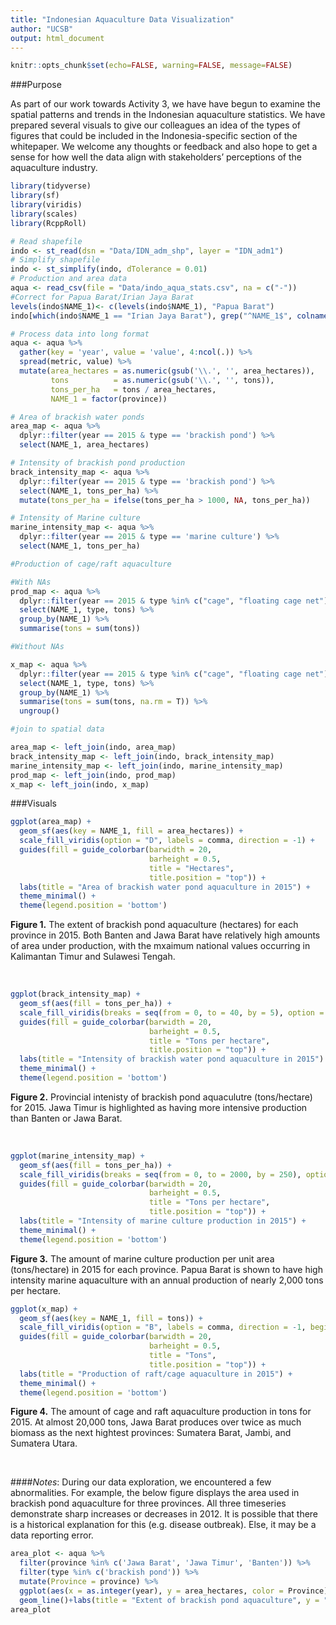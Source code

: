 ```yaml
---
title: "Indonesian Aquaculture Data Visualization"
author: "UCSB"
output: html_document
---
```


```r
knitr::opts_chunk$set(echo=FALSE, warning=FALSE, message=FALSE)
```


###Purpose

As part of our work towards Activity 3, we have have begun to examine the spatial patterns and trends in the Indonesian aquaculture statistics. We have prepared several visuals to give our colleagues an idea of the types of figures that could be included in the Indonesia-specific section of the whitepaper. We welcome any thoughts or feedback and also hope to get a sense for how well the data align with stakeholders' perceptions of the aquaculture industry.  

```r
library(tidyverse)
library(sf)
library(viridis)
library(scales)
library(RcppRoll)

# Read shapefile
indo <- st_read(dsn = "Data/IDN_adm_shp", layer = "IDN_adm1")
# Simplify shapefile
indo <- st_simplify(indo, dTolerance = 0.01)
# Production and area data
aqua <- read_csv(file = "Data/indo_aqua_stats.csv", na = c("-"))
#Correct for Papua Barat/Irian Jaya Barat
levels(indo$NAME_1)<- c(levels(indo$NAME_1), "Papua Barat")
indo[which(indo$NAME_1 == "Irian Jaya Barat"), grep("^NAME_1$", colnames(indo))] <- "Papua Barat"
```

```r
# Process data into long format
aqua <- aqua %>% 
  gather(key = 'year', value = 'value', 4:ncol(.)) %>% 
  spread(metric, value) %>% 
  mutate(area_hectares = as.numeric(gsub('\\.', '', area_hectares)),
         tons          = as.numeric(gsub('\\.', '', tons)),
         tons_per_ha   = tons / area_hectares,
         NAME_1 = factor(province))
```

```r
# Area of brackish water ponds
area_map <- aqua %>% 
  dplyr::filter(year == 2015 & type == 'brackish pond') %>% 
  select(NAME_1, area_hectares) 

# Intensity of brackish pond production
brack_intensity_map <- aqua %>% 
  dplyr::filter(year == 2015 & type == 'brackish pond') %>% 
  select(NAME_1, tons_per_ha) %>% 
  mutate(tons_per_ha = ifelse(tons_per_ha > 1000, NA, tons_per_ha))

# Intensity of Marine culture
marine_intensity_map <- aqua %>% 
  dplyr::filter(year == 2015 & type == 'marine culture') %>% 
  select(NAME_1, tons_per_ha)

#Production of cage/raft aquaculture

#With NAs
prod_map <- aqua %>% 
  dplyr::filter(year == 2015 & type %in% c("cage", "floating cage net")) %>% 
  select(NAME_1, type, tons) %>% 
  group_by(NAME_1) %>% 
  summarise(tons = sum(tons))

#Without NAs

x_map <- aqua %>% 
  dplyr::filter(year == 2015 & type %in% c("cage", "floating cage net")) %>% 
  select(NAME_1, type, tons) %>% 
  group_by(NAME_1) %>% 
  summarise(tons = sum(tons, na.rm = T)) %>% 
  ungroup()

#join to spatial data

area_map <- left_join(indo, area_map)
brack_intensity_map <- left_join(indo, brack_intensity_map)
marine_intensity_map <- left_join(indo, marine_intensity_map)
prod_map <- left_join(indo, prod_map)
x_map <- left_join(indo, x_map)

```
###Visuals
```r
ggplot(area_map) +
  geom_sf(aes(key = NAME_1, fill = area_hectares)) +
  scale_fill_viridis(option = "D", labels = comma, direction = -1) +
  guides(fill = guide_colorbar(barwidth = 20,
                               barheight = 0.5,
                               title = "Hectares",
                               title.position = "top")) +
  labs(title = "Area of brackish water pond aquaculture in 2015") +
  theme_minimal() +
  theme(legend.position = 'bottom')
```

**Figure 1.** The extent of brackish pond aquaculture (hectares) for each province in 2015. Both Banten and Jawa Barat have relatively high amounts of area under production, with the mxaimum national values occurring in Kalimantan Timur and Sulawesi Tengah. 

&nbsp;



```r
ggplot(brack_intensity_map) +
  geom_sf(aes(fill = tons_per_ha)) +
  scale_fill_viridis(breaks = seq(from = 0, to = 40, by = 5), option = "A", direction = -1, begin = 0.2) +
  guides(fill = guide_colorbar(barwidth = 20,
                               barheight = 0.5,
                               title = "Tons per hectare",
                               title.position = "top")) +
  labs(title = "Intensity of brackish water pond aquaculture in 2015") +
  theme_minimal() +
  theme(legend.position = 'bottom')

```

**Figure 2.** Provincial intenisty of brackish pond aquaculutre (tons/hectare) for 2015. Jawa Timur is highlighted as having more intensive production than Banten or Jawa Barat.

&nbsp;

```r
ggplot(marine_intensity_map) +
  geom_sf(aes(fill = tons_per_ha)) +
  scale_fill_viridis(breaks = seq(from = 0, to = 2000, by = 250), option = "A", direction = -1, begin = 0.2) +
  guides(fill = guide_colorbar(barwidth = 20,
                               barheight = 0.5,
                               title = "Tons per hectare",
                               title.position = "top")) +
  labs(title = "Intensity of marine culture production in 2015") +
  theme_minimal() +
  theme(legend.position = 'bottom')
```

**Figure 3.** The amount of marine culture production per unit area (tons/hectare) in 2015 for each province. Papua Barat is shown to have high intensity marine aquaculture with an annual production of nearly 2,000 tons per hectare.
&nbsp;

```r
ggplot(x_map) +
  geom_sf(aes(key = NAME_1, fill = tons)) +
  scale_fill_viridis(option = "B", labels = comma, direction = -1, begin = 0.2) +
  guides(fill = guide_colorbar(barwidth = 20,
                               barheight = 0.5,
                               title = "Tons",
                               title.position = "top")) +
  labs(title = "Production of raft/cage aquaculture in 2015") +
  theme_minimal() +
  theme(legend.position = 'bottom')
```

**Figure 4.** The amount of cage and raft aquaculture production in tons for 2015. At almost 20,000 tons, Jawa Barat produces over twice as much biomass as the next hightest provinces: Sumatera Barat, Jambi, and Sumatera Utara.  

&nbsp;

####*Notes*:
During our data exploration, we encountered a few abnormalities. For example, the below figure displays the area used in brackish pond aquaculture for three provinces. All three timeseries demonstrate sharp increases or decreases in 2012. It is possible that there is a historical explanation for this (e.g. disease outbreak). Else, it may be a data reporting error.


```r
area_plot <- aqua %>% 
  filter(province %in% c('Jawa Barat', 'Jawa Timur', 'Banten')) %>% 
  filter(type %in% c('brackish pond')) %>% 
  mutate(Province = province) %>% 
  ggplot(aes(x = as.integer(year), y = area_hectares, color = Province)) +
  geom_line()+labs(title = "Extent of brackish pond aquaculture", y = "Area (ha)", x = "Year")+scale_x_continuous(breaks = seq(2005,2015,1))+theme_classic()
area_plot
```


